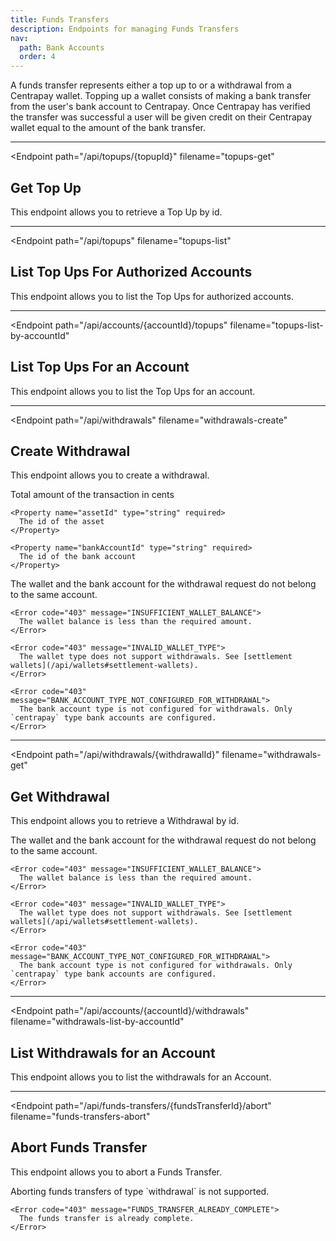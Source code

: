 ```yaml
---
title: Funds Transfers
description: Endpoints for managing Funds Transfers
nav:
  path: Bank Accounts
  order: 4
---
```



A funds transfer represents either a top up to or a withdrawal from a Centrapay wallet. Topping up a wallet consists of making a bank transfer from the user's bank account to Centrapay. Once Centrapay has verified the transfer was successful a user will be given credit on their Centrapay wallet equal to the amount of the bank transfer.

---

<Endpoint
  path="/api/topups/{topupId}"
  filename="topups-get"
>
  ## Get Top Up

  This endpoint allows you to retrieve a Top Up by id.
</Endpoint>

---

<Endpoint
  path="/api/topups"
  filename="topups-list"
>
  ## List Top Ups For Authorized Accounts

  This endpoint allows you to list the Top Ups for authorized accounts.
</Endpoint>

---

<Endpoint
  path="/api/accounts/{accountId}/topups"
  filename="topups-list-by-accountId"
>
  ## List Top Ups For an Account <Badge type="experimental"/>

  This endpoint allows you to list the Top Ups for an account.
</Endpoint>

---

<Endpoint
  path="/api/withdrawals"
  filename="withdrawals-create"
>
  ## Create Withdrawal <Badge type="experimental"/>

  This endpoint allows you to create a withdrawal.

  <Properties>
    <Property name="amount" type="bignumber" required>
      Total amount of the transaction in cents
    </Property>

    <Property name="assetId" type="string" required>
      The id of the asset
    </Property>

    <Property name="bankAccountId" type="string" required>
      The id of the bank account
    </Property>
  </Properties>

  <Properties heading="Errors">
    <Error code="403" message="BANK_AUTHORITY_WALLET_MISMATCH">
      The wallet and the bank account for the withdrawal request do not belong to the same account.
    </Error>

    <Error code="403" message="INSUFFICIENT_WALLET_BALANCE">
      The wallet balance is less than the required amount.
    </Error>

    <Error code="403" message="INVALID_WALLET_TYPE">
      The wallet type does not support withdrawals. See [settlement wallets](/api/wallets#settlement-wallets).
    </Error>

    <Error code="403" message="BANK_ACCOUNT_TYPE_NOT_CONFIGURED_FOR_WITHDRAWAL">
      The bank account type is not configured for withdrawals. Only `centrapay` type bank accounts are configured.
    </Error>
  </Properties>
</Endpoint>

---

<Endpoint
  path="/api/withdrawals/{withdrawalId}"
  filename="withdrawals-get"
>
  ## Get Withdrawal <Badge type="experimental"/>

  This endpoint allows you to retrieve a Withdrawal by id.


  <Properties heading="Errors">
    <Error code="403" message="BANK_AUTHORITY_WALLET_MISMATCH">
      The wallet and the bank account for the withdrawal request do not belong to the same account.
    </Error>

    <Error code="403" message="INSUFFICIENT_WALLET_BALANCE">
      The wallet balance is less than the required amount.
    </Error>

    <Error code="403" message="INVALID_WALLET_TYPE">
      The wallet type does not support withdrawals. See [settlement wallets](/api/wallets#settlement-wallets).
    </Error>

    <Error code="403" message="BANK_ACCOUNT_TYPE_NOT_CONFIGURED_FOR_WITHDRAWAL">
      The bank account type is not configured for withdrawals. Only `centrapay` type bank accounts are configured.
    </Error>
  </Properties>
</Endpoint>

---

<Endpoint
  path="/api/accounts/{accountId}/withdrawals"
  filename="withdrawals-list-by-accountId"
>
  ## List Withdrawals for an Account <Badge type="experimental"/>

  This endpoint allows you to list the withdrawals for an Account.
</Endpoint>

---

<Endpoint
  path="/api/funds-transfers/{fundsTransferId}/abort"
  filename="funds-transfers-abort"
>
  ## Abort Funds Transfer

  This endpoint allows you to abort a Funds Transfer.


  <Properties heading="Errors">
    <Error code="403" message="ABORT_WITHDRAWAL_NOT_SUPPORTED">
      Aborting funds transfers of type `withdrawal` is not supported.
    </Error>

    <Error code="403" message="FUNDS_TRANSFER_ALREADY_COMPLETE">
      The funds transfer is already complete.
    </Error>
  </Properties>
</Endpoint>
